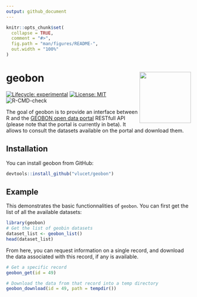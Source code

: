 ```yaml
---
output: github_document
---
```


<!-- README.md is generated from README.Rmd. Please edit that file -->

```r
knitr::opts_chunk$set(
  collapse = TRUE,
  comment = "#>",
  fig.path = "man/figures/README-",
  out.width = "100%"
)
```

# geobon <img src="inst/images/sticker.png" align="right" width=140/>

<!-- badges: start -->
[![Lifecycle: experimental](https://img.shields.io/badge/lifecycle-experimental-orange.svg)](https://www.tidyverse.org/lifecycle/#experimental)
[![License: MIT](https://img.shields.io/badge/License-MIT-yellow.svg)](https://opensource.org/licenses/MIT)
![R-CMD-check](https://github.com/VLucet/geobon/workflows/R-CMD-check/badge.svg)
<!-- badges: end -->

The goal of geobon is to provide an interface between R and the [GEOBON open data portal](https://portal.geobon.org/index>) RESTfull API (please note that the portal is currently in beta). It allows to consult the datasets available on the portal and download them. 

## Installation

You can install geobon from GitHub:

``` r
devtools::install_github("vlucet/geobon")
```

## Example

This demonstrates the basic functionnalities of `geobon`. You can first get the list of all the available datasets:

```r
library(geobon)
# Get the list of geobin datasets
dataset_list <- geobon_list()
head(dataset_list)
```

From here, you can request information on a single record, and download the data associated with this record, if any is available. 

```r
# Get a specific record
geobon_get(id = 49)

# Download the data from that record into a temp directory
geobon_download(id = 49, path = tempdir())
```
